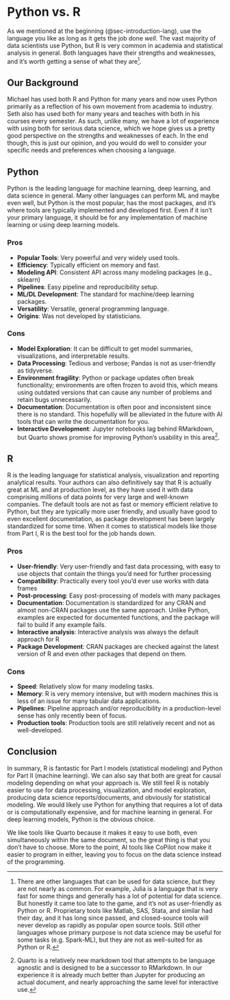 
# Python vs. R {#sec-pyr}

As we mentioned at the beginning (@sec-introduction-lang), use the language you like as long as it gets the job done *well*. The vast majority of data scientists use Python, but R is very common in academia and statistical analysis in general. Both languages have their strengths and weaknesses, and it's worth getting a sense of what they are[^otherlang].

[^otherlang]: There are other languages that can be used for data science, but they are not nearly as common. For example, Julia is a language that is very fast for some things and generally has a lot of potential for data science. But honestly it came too late to the game, and it's not as user-friendly as Python or R. Proprietary tools like Matlab, SAS, Stata, and similar had their day, and it has long since passed, and closed-source tools will never develop as rapidly as popular open source tools. Still other languages whose primary purpose is not data science may be useful for some tasks (e.g. Spark-ML), but they are not as well-suited for as Python or R.


## Our Background {#sec-pyr-context}

Michael has used both R and Python for many years and now uses Python primarily as a reflection of his own movement from academia to industry. Seth also has used both for many years and teaches with both in his courses every semester. As such, unlike many, we have a lot of experience with using both for serious data science, which we hope gives us a pretty good perspective on the strengths and weaknesses of each. In the end though, this is just our opinion, and you would do well to consider your specific needs and preferences when choosing a language.


## Python {#sec-pyr-python}

Python is the leading language for machine learning, deep learning, and data science in general. Many other languages can perform ML and maybe even well, but Python is the most popular, has the most packages, and it's where tools are typically implemented and developed first. Even if it isn't your primary language, it should be for any implementation of machine learning or using deep learning models.

### Pros {#sec-pyr-python-pros}

- **Popular Tools**: Very powerful and very widely used tools.
- **Efficiency**: Typically efficient on memory and fast.
- **Modeling API**: Consistent API across many modeling packages (e.g., [sklearn]{.pack})
- **Pipelines**: Easy pipeline and reproducibility setup.
- **ML/DL Development**: The standard for machine/deep learning packages.
- **Versatility**: Versatile, general programming language.
- **Origins**: Was not developed by statisticians.


### Cons {#sec-pyr-python-cons}

- **Model Exploration**: It can be difficult to get model summaries, visualizations, and interpretable results.
- **Data Processing**: Tedious and verbose; [Pandas]{.pack} is not as user-friendly as [tidyverse]{.pack}.
- **Environment fragility**:  Python or package updates often break functionality; environments are often frozen to avoid this, which means using  outdated versions that can cause any number of problems and retain bugs unnecessarily.
- **Documentation**: Documentation is often poor and inconsistent since there is no standard. This hopefully will be alleviated in the future with AI tools that can write the documentation for you.
- **Interactive Development**: Jupyter notebooks lag behind RMarkdown, but Quarto shows promise for improving Python's usability in this area[^quartopy].

[^quartopy]: Quarto is a relatively new markdown tool that attempts to be language agnostic and is designed to be a successor to RMarkdown. In our experience it is already much better than Jupyter for producing an actual document, and nearly approaching the same level for interactive use.



## R {#sec-pyr-r}

R is the leading language for statistical analysis, visualization and reporting analytical results. Your authors can also definitively say that R is actually great at ML and at production level, as they have used it with data comprising millions of data points for very large and well-known companies. The default tools are not as fast or memory efficient relative to Python, but they are typically more user friendly, and usually have good to even excellent documentation, as package development has been largely standardized for some time. When it comes to statistical models like those from Part I, R is the best tool for the job hands down.


### Pros {#sec-pyr-r-pros}

- **User-friendly**: Very user-friendly and fast data processing, with easy to use objects that contain the things you'd need for further processing
- **Compatibility**: Practically every tool you'd ever use works with data frames
- **Post-processing**: Easy post-processing of models with many packages
- **Documentation**: Documentation is standardized for any CRAN and almost non-CRAN packages use the same approach. Unlike Python, examples are expected for documented functions, and the package will fail to build if any example fails.
- **Interactive analysis**: Interactive analysis was always the default approach for R
- **Package Development**: CRAN packages are checked against the latest version of R and even other packages that depend on them.


### Cons {#sec-pyr-r-cons}

- **Speed**: Relatively slow for many modeling tasks.
- **Memory**: R is very memory intensive, but with modern machines this is less of an issue for many tabular data applications.
- **Pipelines**: Pipeline approach and/or reproducibility in a production-level sense has only recently been of focus.
- **Production tools**: Production tools are still relatively recent and not as well-developed.



## Conclusion {#sec-pyr-conclusion}

In summary, R is fantastic for Part I models (statistical modeling) and Python for Part II (machine learning). We can also say that both are great for causal modeling depending on what your approach is. We still feel R is notably easier to use for data processing, visualization, and model exploration, producing data science reports/documents, and obviously for statistical modeling. We would likely use Python for anything that requires a lot of data or is computationally expensive, and for machine learning in general. For deep learning models, Python is the obvious choice.

We like tools like Quarto because it makes it easy to use both, even simultaneously within the same document, so the great thing is that you don't have to choose. More to the point, AI tools like CoPilot now make it easier to program in either, leaving you to focus on the data science instead of the programming.



<!-- 

R's usage appears to be on the decline recently[^rankings], and ultimately it may reside in academia primarily. But this is mostly because the Python data science community has finally come around to realizing that writing custom functions and classes to do standard model exploration and visualization *every freakin' time* you want to know more about your model than what it predicts is a serious waste of time, money, and other resources. On top of that, Jupyter notebooks have not been close to the level of RMarkdown for years, but Python users are ultimately going to be bailed out by the Rmarkdown successor Quarto which attempts to do everything Rmarkdown did while being language agnostic.

but it's still a great tool for data science. Python is the best tool for ML, but it's not as good for many other things. The best tool for data science is the one that gets the job done well, and that's the one you should use. Quarto makes it easy to use both, so you don't have to choose.


[^rankings]: While none are perfect, various programming language rankings are available. The [IEEE spectrum](https://spectrum.ieee.org/the-top-programming-languages-2023) is one where R was as high as #7 in 2021 and was not in the top 10 in 2023. You can look at others like [TIOBE](https://www.tiobe.com/tiobe-index/) or the [Stack Overflow survey](https://survey.stackoverflow.co/2023/#technology) where it is not in the top 20. It's important to note though, that R is almost exclusively used for data science, and most of other languages listed are general purpose languages. Also, those surveys are specific to industry not academia. So while R might be trending downward in some areas, it is still very popular for data science, and will be for a while. -->